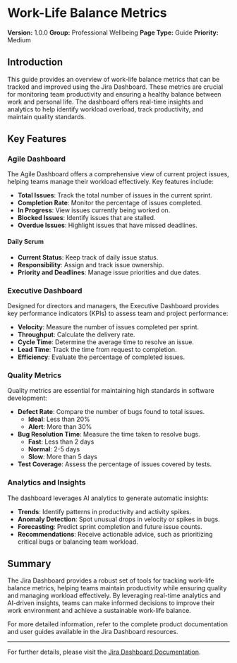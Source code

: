# Work-Life Balance Metrics

**Version:** 1.0.0
**Group:** Professional Wellbeing
**Page Type:** Guide
**Priority:** Medium

## Introduction

This guide provides an overview of work-life balance metrics that can be tracked and improved using the Jira Dashboard. These metrics are crucial for monitoring team productivity and ensuring a healthy balance between work and personal life. The dashboard offers real-time insights and analytics to help identify workload overload, track productivity, and maintain quality standards.

## Key Features

### Agile Dashboard

The Agile Dashboard offers a comprehensive view of current project issues, helping teams manage their workload effectively. Key features include:

- **Total Issues**: Track the total number of issues in the current sprint.
- **Completion Rate**: Monitor the percentage of issues completed.
- **In Progress**: View issues currently being worked on.
- **Blocked Issues**: Identify issues that are stalled.
- **Overdue Issues**: Highlight issues that have missed deadlines.

#### Daily Scrum

- **Current Status**: Keep track of daily issue status.
- **Responsibility**: Assign and track issue ownership.
- **Priority and Deadlines**: Manage issue priorities and due dates.

### Executive Dashboard

Designed for directors and managers, the Executive Dashboard provides key performance indicators (KPIs) to assess team and project performance:

- **Velocity**: Measure the number of issues completed per sprint.
- **Throughput**: Calculate the delivery rate.
- **Cycle Time**: Determine the average time to resolve an issue.
- **Lead Time**: Track the time from request to completion.
- **Efficiency**: Evaluate the percentage of completed issues.

### Quality Metrics

Quality metrics are essential for maintaining high standards in software development:

- **Defect Rate**: Compare the number of bugs found to total issues.
  - **Ideal**: Less than 20%
  - **Alert**: More than 30%
- **Bug Resolution Time**: Measure the time taken to resolve bugs.
  - **Fast**: Less than 2 days
  - **Normal**: 2-5 days
  - **Slow**: More than 5 days
- **Test Coverage**: Assess the percentage of issues covered by tests.

### Analytics and Insights

The dashboard leverages AI analytics to generate automatic insights:

- **Trends**: Identify patterns in productivity and activity spikes.
- **Anomaly Detection**: Spot unusual drops in velocity or spikes in bugs.
- **Forecasting**: Predict sprint completion and future issue counts.
- **Recommendations**: Receive actionable advice, such as prioritizing critical bugs or balancing team workload.

## Summary

The Jira Dashboard provides a robust set of tools for tracking work-life balance metrics, helping teams maintain productivity while ensuring quality and managing workload effectively. By leveraging real-time analytics and AI-driven insights, teams can make informed decisions to improve their work environment and achieve a sustainable work-life balance.

For more detailed information, refer to the complete product documentation and user guides available in the Jira Dashboard resources.

---

For further details, please visit the [Jira Dashboard Documentation](https://gitdocai-data/organization/org-3b5b9a00-5655-4c1f-96df-503f2619fb1c/repositories/jira-dash/GUIA_USO_COMPLETO.md).
